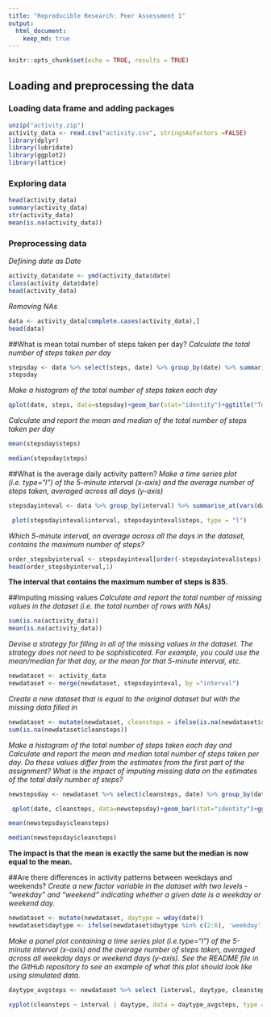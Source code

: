 ---
title: "Reproducible Research: Peer Assessment 1"
output: 
  html_document:
    keep_md: true
---

```{r setoptions , echo = TRUE}
knitr::opts_chunk$set(echo = TRUE, results = TRUE)
```

## Loading and preprocessing the data

### Loading data frame and adding packages
```{r}
unzip("activity.zip")
activity_data <- read.csv("activity.csv", stringsAsFactors =FALSE)
library(dplyr)
library(lubridate)
library(ggplot2)
library(lattice)
```

### Exploring data
```{r}
head(activity_data)
summary(activity_data)
str(activity_data)
mean(is.na(activity_data))
```

### Preprocessing data
*Defining date as Date*
```{r}
activity_data$date <- ymd(activity_data$date)
class(activity_data$date)
head(activity_data)
```

*Removing NAs*
```{r}
data <- activity_data[complete.cases(activity_data),]
head(data)
```

##What is mean total number of steps taken per day?
*Calculate the total number of steps taken per day*
```{r}
stepsday <- data %>% select(steps, date) %>% group_by(date) %>% summarise_all(funs(sum))
stepsday
```

*Make a histogram of the total number of steps taken each day*
```{r ggplot, fig.height= 4}
qplot(date, steps, data=stepsday)+geom_bar(stat="identity")+ggtitle("Total number os steps taken per day")+ theme(plot.title = element_text(hjust = 0.5))
```

*Calculate and report the mean and median of the total number of steps taken per day*
```{r}
mean(stepsday$steps)

median(stepsday$steps)
```

##What is the average daily activity pattern?
*Make a time series plot (i.e. \color{red}{\verb|type = "l"|}type="l") of the 5-minute interval (x-axis) and the average number of steps taken, averaged across all days (y-axis)*
```{r}
stepsdayinteval <- data %>% group_by(interval) %>% summarise_at(vars(date,steps), funs(mean(steps))) %>% select(interval, steps)
```
```{r plot, fig.height=4}
 plot(stepsdayinteval$interval, stepsdayinteval$steps, type = "l")
```

*Which 5-minute interval, on average across all the days in the dataset, contains the maximum number of steps?*
```{r}
order_stepsbyinterval <- stepsdayinteval[order(-stepsdayinteval$steps), ]
head(order_stepsbyinterval,1)
```
**The interval that contains the maximum number of steps is 835.**

##Imputing missing values
*Calculate and report the total number of missing values in the dataset (i.e. the total number of rows with NAs)*
```{r}
sum(is.na(activity_data))
mean(is.na(activity_data))
```

*Devise a strategy for filling in all of the missing values in the dataset. The strategy does not need to be sophisticated. For example, you could use the mean/median for that day, or the mean for that 5-minute interval, etc.*
```{r}
newdataset <- activity_data
newdataset <- merge(newdataset, stepsdayinteval, by ="interval")
```

*Create a new dataset that is equal to the original dataset but with the missing data filled in*
```{r}
newdataset <- mutate(newdataset, cleansteps = ifelse(is.na(newdataset$steps.x), newdataset$steps.y, newdataset$steps.x))
sum(is.na(newdataset$cleansteps))
```

*Make a histogram of the total number of steps taken each day and Calculate and report the mean and median total number of steps taken per day. Do these values differ from the estimates from the first part of the assignment? What is the impact of imputing missing data on the estimates of the total daily number of steps?*
```{r}
newstepsday <- newdataset %>% select(cleansteps, date) %>% group_by(date) %>% summarise_all(funs(sum))
```

```{r ggplot2, fig.height=4}
 qplot(date, cleansteps, data=newstepsday)+geom_bar(stat="identity")+ggtitle("Total number os steps taken per day - v2")+ theme(plot.title = element_text(hjust = 0.5))
```

```{r}
mean(newstepsday$cleansteps)

median(newstepsday$cleansteps)
```

**The impact is that the mean is exactly the same but the median is now equal to the mean.**

##Are there differences in activity patterns between weekdays and weekends?
*Create a new factor variable in the dataset with two levels - "weekday" and "weekend" indicating whether a given date is a weekday or weekend day.*
```{r}
newdataset <- mutate(newdataset, daytype = wday(date))
newdataset$daytype <- ifelse(newdataset$daytype %in% c(2:6), 'weekday', 'weekend') 
```

*Make a panel plot containing a time series plot (i.e.type="l") of the 5-minute interval (x-axis) and the average number of steps taken, averaged across all weekday days or weekend days (y-axis). See the README file in the GitHub repository to see an example of what this plot should look like using simulated data.*
```{r}
daytype_avgsteps <- newdataset %>% select (interval, daytype, cleansteps) %>% group_by(interval, daytype) %>% summarise_all(funs(mean(cleansteps)))
```
```{r xyplot, fig.height=4}
xyplot(cleansteps ~ interval | daytype, data = daytype_avgsteps, type ="l", layout = c(1,2), ylab = "Average steps taken", main ="Average steps taken by interval by daytype")

```